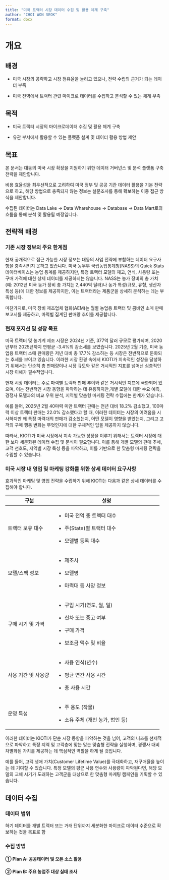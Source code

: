```yaml
---
title: "미국 트랙터 시장 데이터 수집 및 활용 체계 구축"
author: "CHOI WON SEOK"
format: docx
---
```


# 개요

## 배경

-   미국 시장의 공략하고 시장 점유율을 늘리고 있으나, 전략 수립의 근거가 되는 데이터 부족

-   미국 전역에서 트랙터 관련 마이크로 데이터를 수집하고 분석할 수 있는 체계 부족

## 목적

-   미국 트랙터 시장의 마이크로데이터 수집 및 활용 체계 구축

-   유관 부서에서 활용할 수 있는 플랫폼 설계 및 데이터 활용 방법 제안

## 목표

본 문서는 대동의 미국 시장 확장을 지원하기 위한 데이터 거버넌스 및 분석 플랫폼 구축 전략을 제안합니다.

비용 효율성을 최우선적으로 고려하여 미국 정부 및 공공 기관 데이터 활용을 기본 전략으로 하고, 해당 방법으로 충족되지 않는 정보는 설문조사를 통해 확보하는 이중 접근 방식을 제안합니다.

수집된 데이터는 Data Lake → Data Wharehouse → Database → Data Mart로의 흐름을 통해 분석 및 활용될 예정입니다.


## 전략적 배경

### 기존 시장 정보의 주요 한계점 

현재 공개적으로 접근 가능한 시장 정보는 대동의 사업 전략에 부합하는 데이터 요구사항을 충족시키지 못하고 있습니다. 
미국 농무부 국립농업통계청(NASS)의 Quick Stats 데이터베이스는 농업 통계를 제공하지만, 특정 트랙터 모델의 재고, 연식, 사용량 또는 구매 가격에 대한 상세 데이터를 제공하지는 않습니다. 
NASS는 농가 장비의 총 가치(예: 2012년 미국 농가 장비 총 가치는 2,440억 달러)나 농가 특성(규모, 유형, 생산자 특성 등)에 대한 정보를 제공하지만, 이는 트랙터라는 제품군을 상세히 분석하는 데는 부족합니다.

마찬가지로, 미국 장비 제조업체 협회(AEM)는 월별 농업용 트랙터 및 콤바인 소매 판매 보고서를 제공하고, 마력별 집계된 판매량 추이를 제공합니다. 



### 현재 포지션 및 성장 목표 

미국 트랙터 및 농기계 제조 시장은 2024년 기준, 377억 달러 규모로 평가되며, 2020년부터 2025년까지 연평균 -3.4%의 감소세를 보였습니다. 
2025년 2월 기준, 미국 농업용 트랙터 소매 판매량은 저년 대비 총 17.7% 감소하는 등 시장은 전반적으로 둔화되는 추세를 보이고 있습니다. 
이러한 시장 환경 속에서 KIOTI가 지속적인 성장을 달성하기 위해서는 단순히 총 판매량이나 시장 규모와 같은 거시적인 지표를 넘어선 심층적인 시장 이해가 필수적입니다. 

현재 시장 데이터는 주로 마력별 트랙터 판매 추이와 같은 거시적인 지표에 국한되어 있으며, 이는 전반적인 시장 동향을 파악하는 데 유용하지만,개별 모델에 대한 수요 예측, 경쟁사 모델과의 비교 우위 분석, 지역별 맞춤형 마케팅 전략 수립에는 한계가 있습니다. 

예를 들어, 2025년 2월 40마력 미만 트랙터 판매는 전년 대비 18.2% 감소했고, 100마력 이상 트랙터 판매는 22.0% 감소했다고 할 때, 이러한 데이터는 시장의 어려움을 시사하지만 왜 특정 마력대의 판매가 감소했는지, 어떤 모델이 영향을 받았는지, 그리고 고객의 구매 행동 변화는 무엇인지에 대한 구체적인 답을 제공하지 않습니다.

따라서, KIOTI가 미국 시장에서 지속 가능한 성장을 이루기 위해서는 트랙터 시장에 대한 보다 세분화된 데이터 수집 및 분석이 필요합니다. 이를 통해 개별 모델의 판매 추세, 고객 선호도, 지역별 시장 특성 등을 파악하고, 이를 기반으로 한 맞춤형 마케팅 전략을 수립할 수 있습니다.

### 미국 시장 내 영업 및 마케팅 강화를 위한 상세 데이터 요구사항

효과적인 마케팅 및 영업 전략을 수립하기 위해 KIOTI는 다음과 같은 상세 데이터를 수집해야 합니다. 


+---------------------+-----------------------------------------------+
| **구분**            | **설명**                                      |
+=====================+===============================================+
| 트랙터 보유 대수    | -   미국 전역 총 트랙터 대수                  |
|                     |                                               |
|                     | -   주(State)별 트랙터 대수                   |
|                     |                                               |
|                     | -   모델별 등록 대수                          |
+---------------------+-----------------------------------------------+
| 모델/스펙 정보      | -   제조사                                    |
|                     |                                               |
|                     | -   모델명                                    |
|                     |                                               |
|                     | -   마력대 등 사양 정보                       |
+---------------------+-----------------------------------------------+
| 구매 시기 및 가격   | -   구입 시기(연도, 월, 일)                   |
|                     |                                               |
|                     | -   신차 또는 중고 여부                       |
|                     |                                               |
|                     | -   구매 가격                                 |
|                     |                                               |
|                     | -   보조금 액수 및 비율                       |
+---------------------+-----------------------------------------------+
| 사용 기간 및 사용량 | -   사용 연식(년수)                           |
|                     |                                               |
|                     | -   평균 연간 사용 시간                       |
|                     |                                               |
|                     | -   총 사용 시간                              |
+---------------------+-----------------------------------------------+
| 운영 특성           | -   주 용도 (작물)                            |
|                     |                                               |
|                     | -   소유 주체 (개인 농가, 법인 등)            |
+---------------------+-----------------------------------------------+

이러한 데이터는 KIOTI가 단순 시장 동향을 파악하는 것을 넘어, 고객의 니즈를 선제적으로 파악하고 특정 지역 및 고객층에 맞는 맞는 맞춤형 전략을 실행하며, 경쟁사 대비 차별화된 가치를 제공하는 데 핵심적인 역할을 하게 될 것입니다. 

예를 들어, 고객 생애 가치(Customer Lifetime Value)를 극대화하고, 재구매율을 높이는 데 기여할 수 있습니다. 특정 모델의 평균 사용 연수와 사용량이 파악된다면, 해당 모델의 교체 시기가 도래하는 고객군을 대상으로 한 맞춤형 마케팅 캠페인을 기획할 수 있습니다. 



## 데이터 수집

### 데이터 범위

하기 데이터를 개별 트랙터 또는 거래 단위까지 세분화한 마이크로 데이터 수준으로 확보하는 것을 목표로 함


### 수집 방법

#### ① Plan A: 공공데이터 및 오픈 소스 활용

#### ② Plan B: 주요 농업주 대상 실태 조사